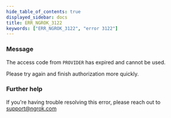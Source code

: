 ```yaml
---
hide_table_of_contents: true
displayed_sidebar: docs
title: ERR_NGROK_3122
keywords: ["ERR_NGROK_3122", "error 3122"]
---
```


### Message

The access code from `PROVIDER` has expired and cannot be used.

Please try again and finish authorization more quickly.

### Further help

If you're having trouble resolving this error, please reach out to [support@ngrok.com](mailto:support@ngrok.com?subject=Help%20with%20ERR_NGROK_3122)

